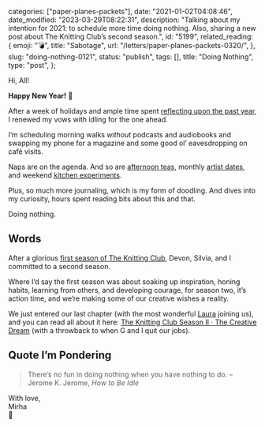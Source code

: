 
  categories: ["paper-planes-packets"],
  date: "2021-01-02T04:08:46",
  date_modified: "2023-03-29T08:22:31",
  description:
    "Talking about my intention for 2021: to schedule more time doing nothing. Also, sharing a new post about The Knitting Club’s second season.",
  id: "5199",
  related_reading: {
    emoji: "💣",
    title: "Sabotage",
    url: "/letters/paper-planes-packets-0320/",
  },
  slug: "doing-nothing-0121",
  status: "publish",
  tags: [],
  title: "Doing Nothing",
  type: "post",
};


Hi, All!

**Happy New Year!** 🌊

After a week of holidays and ample time spent [reflecting upon the past year](/letters/paper-planes-packets-1218#past-year-review), I renewed my vows with idling for the one ahead.

I’m scheduling morning walks _without_ podcasts and audiobooks and swapping my phone for a magazine and some good ol’ eavesdropping on café visits.

Naps are on the agenda. And so are [afternoon teas](/letters/paper-planes-packets-1118#ritual-im-loving), monthly [artist dates](/posts/the-knitting-club#chapter-vi-the-artists-way), and weekend [kitchen experiments](https://www.neostree.com/u/mirhamasala).

Plus, so much more journaling, which is my form of doodling. And dives into my curiosity, hours spent reading bits about this and that.

Doing nothing.

## Words

After a glorious [first season of The Knitting Club](/posts/the-knitting-club/), Devon, Silvia, and I committed to a second season.

Where I’d say the first season was about soaking up inspiration, honing habits, learning from others, and developing courage, for season two, it’s action time, and we’re making some of our creative wishes a reality.

We just entered our last chapter (with the most wonderful [Laura](https://www.lacromp.com/) joining us), and you can read all about it here: [The Knitting Club Season II · The Creative Dream](/posts/the-knitting-club-season-two-creative-dream/) (with a throwback to when G and I quit our jobs).

## Quote I’m Pondering

> There’s no fun in doing nothing when you have nothing to do. –Jerome K. Jerome, _How to Be Idle_

With love,\
Mirha\
🐌
